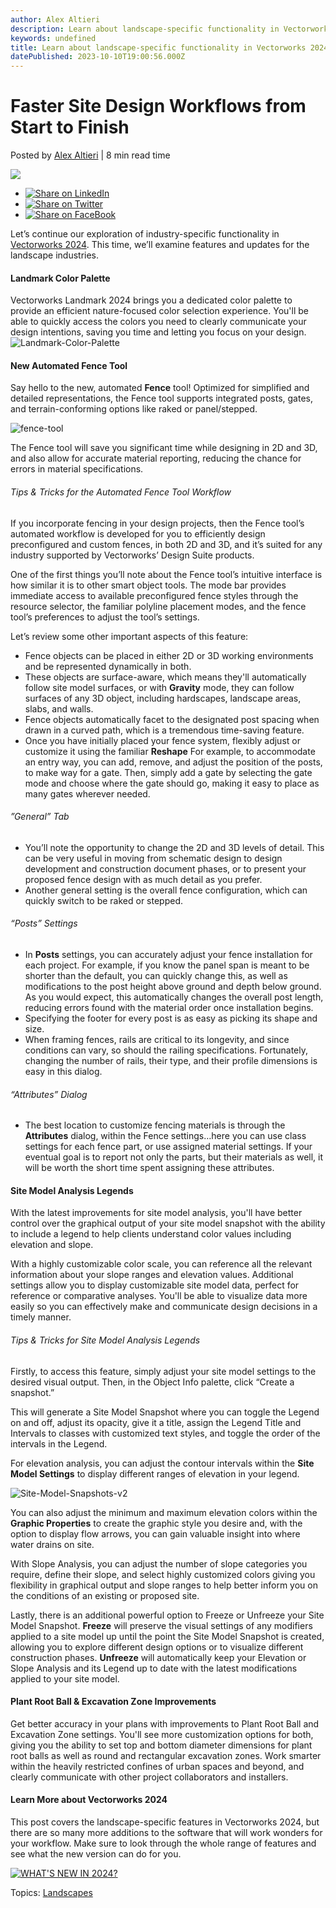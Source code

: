 ```yaml
---
author: Alex Altieri
description: Learn about landscape-specific functionality in Vectorworks 2024, such as the new, automated fence tool and legends for site model analysis.
keywords: undefined
title: Learn about landscape-specific functionality in Vectorworks 2024, such as the new, automated fence tool and legends for site model analysis. 
datePublished: 2023-10-10T19:00:56.000Z
---
```

  

# Faster Site Design Workflows from Start to Finish

 Posted by [Alex Altieri](https://blog.vectorworks.net/author/alex-altieri) | 8 min read time 

![](https://blog.vectorworks.net/hubfs/Blog%20Images/2023%20Blog%20Images/10_VW24%20LAND%20Features/Site-Model-Snapshots-v2.png) 

* [![Share on LinkedIn](https://2659751.fs1.hubspotusercontent-na1.net/hubfs/2659751/michaelDemo/share-LI.png)](http://www.linkedin.com/shareArticle?mini=true&url=https%3A%2F%2Fblog.vectorworks.net%2Fvectorworks-2024-features-for-the-landscape-industry-%F0%9F%8E%89)
* [![Share on Twitter](https://2659751.fs1.hubspotusercontent-na1.net/hubfs/2659751/michaelDemo/share-TW.png)](https://www.twitter.com/share?text=Faster%20Site%20Design%20Workflows%20from%20Start%20to%20Finish&url=https%3A%2F%2Fblog.vectorworks.net%2Fvectorworks-2024-features-for-the-landscape-industry-%F0%9F%8E%89&via=PMGTweets)
* [![Share on FaceBook](https://2659751.fs1.hubspotusercontent-na1.net/hubfs/2659751/michaelDemo/share-FB.png)](https://www.facebook.com/sharer/sharer.php?u=https%3A%2F%2Fblog.vectorworks.net%2Fvectorworks-2024-features-for-the-landscape-industry-%F0%9F%8E%89)

Let’s continue our exploration of industry-specific functionality in [Vectorworks 2024](../../../net/vectorworks/blog/download-vectorworks-2024-today.html). This time, we’ll examine features and updates for the landscape industries.

#### Landmark Color Palette

Vectorworks Landmark 2024 brings you a dedicated color palette to provide an efficient nature-focused color selection experience. You'll be able to quickly access the colors you need to clearly communicate your design intentions, saving you time and letting you focus on your design.![Landmark-Color-Palette](https://blog.vectorworks.net/hs-fs/hubfs/Blog%20Images/2023%20Blog%20Images/10_VW24%20LAND%20Features/Landmark-Color-Palette.png?width=1920&height=1080&name=Landmark-Color-Palette.png)

#### New Automated Fence Tool

Say hello to the new, automated **Fence** tool! Optimized for simplified and detailed representations, the Fence tool supports integrated posts, gates, and terrain-conforming options like raked or panel/stepped.

![fence-tool](https://blog.vectorworks.net/hs-fs/hubfs/Blog%20Images/2023%20Blog%20Images/10_VW24%20LAND%20Features/fence-tool.png?width=3840&height=2160&name=fence-tool.png)

The Fence tool will save you significant time while designing in 2D and 3D, and also allow for accurate material reporting, reducing the chance for errors in material specifications.

###### Tips & Tricks for the Automated Fence Tool Workflow

If you incorporate fencing in your design projects, then the Fence tool’s automated workflow is developed for you to efficiently design preconfigured and custom fences, in both 2D and 3D, and it’s suited for any industry supported by Vectorworks’ Design Suite products.

One of the first things you’ll note about the Fence tool’s intuitive interface is how similar it is to other smart object tools. The mode bar provides immediate access to available preconfigured fence styles through the resource selector, the familiar polyline placement modes, and the fence tool’s preferences to adjust the tool’s settings.

Let’s review some other important aspects of this feature:

* Fence objects can be placed in either 2D or 3D working environments and be represented dynamically in both.
* These objects are surface-aware, which means they'll automatically follow site model surfaces, or with **Gravity** mode, they can follow surfaces of any 3D object, including hardscapes, landscape areas, slabs, and walls.
* Fence objects automatically facet to the designated post spacing when drawn in a curved path, which is a tremendous time-saving feature.
* Once you have initially placed your fence system, flexibly adjust or customize it using the familiar **Reshape** For example, to accommodate an entry way, you can add, remove, and adjust the position of the posts, to make way for a gate. Then, simply add a gate by selecting the gate mode and choose where the gate should go, making it easy to place as many gates wherever needed.

###### ”General” Tab

* You’ll note the opportunity to change the 2D and 3D levels of detail. This can be very useful in moving from schematic design to design development and construction document phases, or to present your proposed fence design with as much detail as you prefer.
* Another general setting is the overall fence configuration, which can quickly switch to be raked or stepped.

###### “Posts” Settings

* In **Posts** settings, you can accurately adjust your fence installation for each project. For example, if you know the panel span is meant to be shorter than the default, you can quickly change this, as well as modifications to the post height above ground and depth below ground. As you would expect, this automatically changes the overall post length, reducing errors found with the material order once installation begins.
* Specifying the footer for every post is as easy as picking its shape and size.
* When framing fences, rails are critical to its longevity, and since conditions can vary, so should the railing specifications. Fortunately, changing the number of rails, their type, and their profile dimensions is easy in this dialog.

###### “Attributes” Dialog

* The best location to customize fencing materials is through the **Attributes** dialog, within the Fence settings…here you can use class settings for each fence part, or use assigned material settings. If your eventual goal is to report not only the parts, but their materials as well, it will be worth the short time spent assigning these attributes.

#### Site Model Analysis Legends

With the latest improvements for site model analysis, you'll have better control over the graphical output of your site model snapshot with the ability to include a legend to help clients understand color values including elevation and slope.

With a highly customizable color scale, you can reference all the relevant information about your slope ranges and elevation values. Additional settings allow you to display customizable site model data, perfect for reference or comparative analyses. You'll be able to visualize data more easily so you can effectively make and communicate design decisions in a timely manner.

###### Tips & Tricks for Site Model Analysis Legends

Firstly, to access this feature, simply adjust your site model settings to the desired visual output. Then, in the Object Info palette, click “Create a snapshot.”

This will generate a Site Model Snapshot where you can toggle the Legend on and off, adjust its opacity, give it a title, assign the Legend Title and Intervals to classes with customized text styles, and toggle the order of the intervals in the Legend.

For elevation analysis, you can adjust the contour intervals within the **Site Model Settings** to display different ranges of elevation in your legend.

![Site-Model-Snapshots-v2](https://blog.vectorworks.net/hs-fs/hubfs/Blog%20Images/2023%20Blog%20Images/10_VW24%20LAND%20Features/Site-Model-Snapshots-v2.png?width=1920&height=1080&name=Site-Model-Snapshots-v2.png)

You can also adjust the minimum and maximum elevation colors within the **Graphic Properties** to create the graphic style you desire and, with the option to display flow arrows, you can gain valuable insight into where water drains on site.

With Slope Analysis, you can adjust the number of slope categories you require, define their slope, and select highly customized colors giving you flexibility in graphical output and slope ranges to help better inform you on the conditions of an existing or proposed site.

Lastly, there is an additional powerful option to Freeze or Unfreeze your Site Model Snapshot. **Freeze** will preserve the visual settings of any modifiers applied to a site model up until the point the Site Model Snapshot is created, allowing you to explore different design options or to visualize different construction phases. **Unfreeze** will automatically keep your Elevation or Slope Analysis and its Legend up to date with the latest modifications applied to your site model.

#### Plant Root Ball & Excavation Zone Improvements

Get better accuracy in your plans with improvements to Plant Root Ball and Excavation Zone settings. You'll see more customization options for both, giving you the ability to set top and bottom diameter dimensions for plant root balls as well as round and rectangular excavation zones. Work smarter within the heavily restricted confines of urban spaces and beyond, and clearly communicate with other project collaborators and installers.

#### Learn More about Vectorworks 2024

This post covers the landscape-specific features in Vectorworks 2024, but there are so many more additions to the software that will work wonders for your workflow. Make sure to look through the whole range of features and see what the new version can do for you.

[![WHAT'S NEW IN 2024?](https://no-cache.hubspot.com/cta/default/3018241/83ace893-bffc-41fa-bbc7-f023baf29681.png)](https://cta-redirect.hubspot.com/cta/redirect/3018241/83ace893-bffc-41fa-bbc7-f023baf29681) 

 Topics: [Landscapes](https://blog.vectorworks.net/topic/landscapes) 

  
